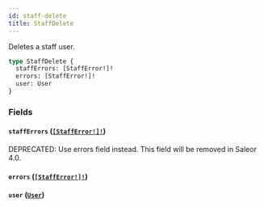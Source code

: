 ```yaml
---
id: staff-delete
title: StaffDelete
---
```


Deletes a staff user.

```graphql
type StaffDelete {
  staffErrors: [StaffError!]!
  errors: [StaffError!]!
  user: User
}
```

### Fields

#### `staffErrors` ([`[StaffError!]!`](../../../developer/api-reference/objects/staff-error))

<span class="badge badge--warning">DEPRECATED: Use errors field instead. This field will be removed in Saleor 4.0.</span>

#### `errors` ([`[StaffError!]!`](../../../developer/api-reference/objects/staff-error))

#### `user` ([`User`](../../../developer/api-reference/objects/user))
